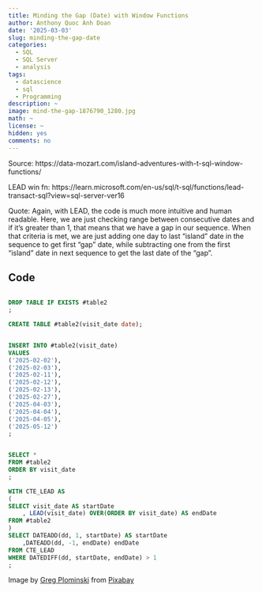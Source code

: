 ```yaml
---
title: Minding the Gap (Date) with Window Functions
author: Anthony Quoc Anh Doan
date: '2025-03-03'
slug: minding-the-gap-date
categories:
  - SQL
  - SQL Server
  - analysis
tags:
  - datascience
  - sql
  - Programming
description: ~
image: mind-the-gap-1876790_1280.jpg 
math: ~
license: ~
hidden: yes 
comments: no 
---
```


Source: https://data-mozart.com/island-adventures-with-t-sql-window-functions/


LEAD win fn: https://learn.microsoft.com/en-us/sql/t-sql/functions/lead-transact-sql?view=sql-server-ver16

Quote:
Again, with LEAD, the code is much more intuitive and human readable. Here, we are just checking range between consecutive dates and if it’s greater than 1, that means that we have a gap in our sequence. When that criteria is met, we are just adding one day to last “island” date in the sequence to get first “gap” date, while subtracting one from the first “island” date in next sequence to get the last date of the “gap”.


## Code

```SQL

DROP TABLE IF EXISTS #table2
;

CREATE TABLE #table2(visit_date date);


INSERT INTO #table2(visit_date)
VALUES
('2025-02-02'),
('2025-02-03'),
('2025-02-11'),
('2025-02-12'),
('2025-02-13'),
('2025-02-27'),
('2025-04-03'),
('2025-04-04'),
('2025-04-05'),
('2025-05-12')
;


SELECT *
FROM #table2
ORDER BY visit_date
;

WITH CTE_LEAD AS
(
SELECT visit_date AS startDate
	, LEAD(visit_date) OVER(ORDER BY visit_date) AS endDate
FROM #table2
)
SELECT DATEADD(dd, 1, startDate) AS startDate
	,DATEADD(dd, -1, endDate) endDate
FROM CTE_LEAD
WHERE DATEDIFF(dd, startDate, endDate) > 1
;
```

Image by <a href="https://pixabay.com/users/gregplom-3802982/?utm_source=link-attribution&utm_medium=referral&utm_campaign=image&utm_content=1876790">Greg Plominski</a> from <a href="https://pixabay.com//?utm_source=link-attribution&utm_medium=referral&utm_campaign=image&utm_content=1876790">Pixabay</a>